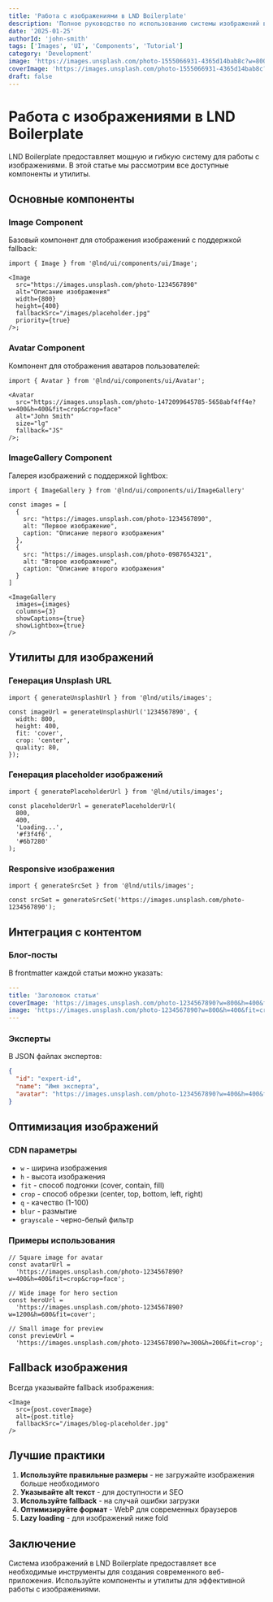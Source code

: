 ```yaml
---
title: 'Работа с изображениями в LND Boilerplate'
description: 'Полное руководство по использованию системы изображений в проекте'
date: '2025-01-25'
authorId: 'john-smith'
tags: ['Images', 'UI', 'Components', 'Tutorial']
category: 'Development'
image: 'https://images.unsplash.com/photo-1555066931-4365d14bab8c?w=800&h=400&fit=crop'
coverImage: 'https://images.unsplash.com/photo-1555066931-4365d14bab8c?w=800&h=400&fit=crop'
draft: false
---
```


# Работа с изображениями в LND Boilerplate

LND Boilerplate предоставляет мощную и гибкую систему для работы с изображениями. В этой статье мы рассмотрим все доступные компоненты и утилиты.

## Основные компоненты

### Image Component

Базовый компонент для отображения изображений с поддержкой fallback:

```tsx
import { Image } from '@lnd/ui/components/ui/Image';

<Image
  src="https://images.unsplash.com/photo-1234567890"
  alt="Описание изображения"
  width={800}
  height={400}
  fallbackSrc="/images/placeholder.jpg"
  priority={true}
/>;
```

### Avatar Component

Компонент для отображения аватаров пользователей:

```tsx
import { Avatar } from '@lnd/ui/components/ui/Avatar';

<Avatar
  src="https://images.unsplash.com/photo-1472099645785-5658abf4ff4e?w=400&h=400&fit=crop&crop=face"
  alt="John Smith"
  size="lg"
  fallback="JS"
/>;
```

### ImageGallery Component

Галерея изображений с поддержкой lightbox:

```tsx
import { ImageGallery } from '@lnd/ui/components/ui/ImageGallery'

const images = [
  {
    src: "https://images.unsplash.com/photo-1234567890",
    alt: "Первое изображение",
    caption: "Описание первого изображения"
  },
  {
    src: "https://images.unsplash.com/photo-0987654321",
    alt: "Второе изображение",
    caption: "Описание второго изображения"
  }
]

<ImageGallery
  images={images}
  columns={3}
  showCaptions={true}
  showLightbox={true}
/>
```

## Утилиты для изображений

### Генерация Unsplash URL

```tsx
import { generateUnsplashUrl } from '@lnd/utils/images';

const imageUrl = generateUnsplashUrl('1234567890', {
  width: 800,
  height: 400,
  fit: 'cover',
  crop: 'center',
  quality: 80,
});
```

### Генерация placeholder изображений

```tsx
import { generatePlaceholderUrl } from '@lnd/utils/images';

const placeholderUrl = generatePlaceholderUrl(
  800,
  400,
  'Loading...',
  '#f3f4f6',
  '#6b7280'
);
```

### Responsive изображения

```tsx
import { generateSrcSet } from '@lnd/utils/images';

const srcSet = generateSrcSet('https://images.unsplash.com/photo-1234567890');
```

## Интеграция с контентом

### Блог-посты

В frontmatter каждой статьи можно указать:

```yaml
---
title: 'Заголовок статьи'
coverImage: 'https://images.unsplash.com/photo-1234567890?w=800&h=400&fit=crop'
image: 'https://images.unsplash.com/photo-1234567890?w=800&h=400&fit=crop'
---
```

### Эксперты

В JSON файлах экспертов:

```json
{
  "id": "expert-id",
  "name": "Имя эксперта",
  "avatar": "https://images.unsplash.com/photo-1234567890?w=400&h=400&fit=crop&crop=face"
}
```

## Оптимизация изображений

### CDN параметры

- `w` - ширина изображения
- `h` - высота изображения
- `fit` - способ подгонки (cover, contain, fill)
- `crop` - способ обрезки (center, top, bottom, left, right)
- `q` - качество (1-100)
- `blur` - размытие
- `grayscale` - черно-белый фильтр

### Примеры использования

```tsx
// Square image for avatar
const avatarUrl =
  'https://images.unsplash.com/photo-1234567890?w=400&h=400&fit=crop&crop=face';

// Wide image for hero section
const heroUrl =
  'https://images.unsplash.com/photo-1234567890?w=1200&h=600&fit=cover';

// Small image for preview
const previewUrl =
  'https://images.unsplash.com/photo-1234567890?w=300&h=200&fit=crop';
```

## Fallback изображения

Всегда указывайте fallback изображения:

```tsx
<Image
  src={post.coverImage}
  alt={post.title}
  fallbackSrc="/images/blog-placeholder.jpg"
/>
```

## Лучшие практики

1. **Используйте правильные размеры** - не загружайте изображения больше необходимого
2. **Указывайте alt текст** - для доступности и SEO
3. **Используйте fallback** - на случай ошибки загрузки
4. **Оптимизируйте формат** - WebP для современных браузеров
5. **Lazy loading** - для изображений ниже fold

## Заключение

Система изображений в LND Boilerplate предоставляет все необходимые инструменты для создания современного веб-приложения. Используйте компоненты и утилиты для эффективной работы с изображениями.
